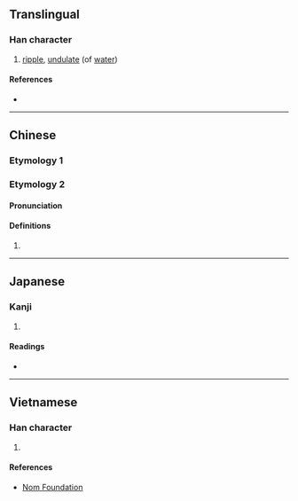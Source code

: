 {{also|沱}}
{{character info}}
==Translingual==

===Han character===
{{Han char|rn=85|rad=水|as=05|sn=8|four=|canj=EOPD|ids=⿰氵㐌}}

# [[ripple]], [[undulate]] (of [[water]])

====References====
* {{Han ref|kx=0613.080|dkj=17244|dj=1006.070|hdz=31588.020|uh=6CB2|ud=27826}}

----

==Chinese==
{{zh-forms}}

===Etymology 1===
{{zh-see|沱|a}}

===Etymology 2===

====Pronunciation====
{{zh-pron
|m=duò
|mc=y
|oc=y
|ma=
|cat=v
}}

====Definitions====
{{zh-hanzi}}

# {{zh-only|淡沲|[[ripple]], [[undulate]] (of [[water]])}}

----

==Japanese==

===Kanji===
{{ja-kanji|grade=|rs=水05}}

# {{rfdef|ja|sort=水05}}

====Readings====
* {{ja-readings
|goon=だ
|kanon=た
|kun=
}}

----

==Vietnamese==

===Han character===
{{vi-readings|rs=水05|reading=nhãn}}

# {{rfdef|vi|sort=水05}}

====References====
* [http://nomfoundation.org/common/nom_details.php?codepoint=6cb2 Nom Foundation]